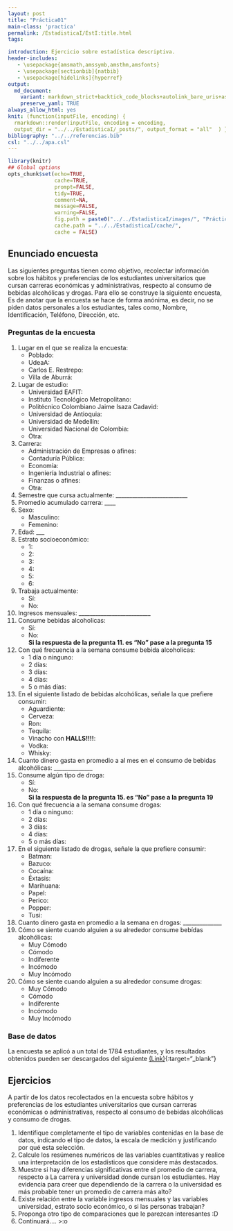 ```yaml
---
layout: post
title: "Práctica01"
main-class: 'practica'
permalink: /EstadisticaI/EstI:title.html
tags:

introduction: Ejercicio sobre estadística descriptiva.
header-includes:
   - \usepackage{amsmath,amssymb,amsthm,amsfonts}
   - \usepackage[sectionbib]{natbib}
   - \usepackage[hidelinks]{hyperref}
output:
  md_document:
    variant: markdown_strict+backtick_code_blocks+autolink_bare_uris+ascii_identifiers+tex_math_single_backslash
    preserve_yaml: TRUE
always_allow_html: yes   
knit: (function(inputFile, encoding) {
  rmarkdown::render(inputFile, encoding = encoding,
  output_dir = "../../EstadisticaI/_posts/", output_format = "all"  ) })
bibliography: "../../referencias.bib"
csl: "../../apa.csl"
---
```


```r
library(knitr)
## Global options
opts_chunk$set(echo=TRUE,
               cache=TRUE,
               prompt=FALSE,
               tidy=TRUE,
               comment=NA,
               message=FALSE,
               warning=FALSE,
               fig.path = paste0("../../EstadisticaI/images/", "Práctica01"),
               cache.path = "../../EstadisticaI/cache/",
               cache = FALSE)

```

## Enunciado encuesta
Las siguientes preguntas tienen como objetivo, recolectar información sobre los hábitos y preferencias de los estudiantes universitarios que cursan carreras económicas y administrativas, respecto al consumo de bebidas alcohólicas y drogas. Para ello se construye la siguiente encuesta, Es de anotar que la encuesta se hace de forma anónima, es decir, no se piden datos personales a los estudiantes, tales como, Nombre, Identificación, Teléfono, Dirección, etc.

### Preguntas de la encuesta
1. Lugar en el que se realiza la encuesta:
   - Poblado: <i class="far fa-square"></i> 
   - UdeaA: <i class="far fa-square"></i> 
   - Carlos E. Restrepo: <i class="far fa-square"></i> 
   - Villa de Aburrá: <i class="far fa-square"></i> 

2. Lugar de estudio: 
   - Universidad EAFIT: <i class="far fa-square"></i>
   - Instituto Tecnológico Metropolitano: <i class="far fa-square"></i>
   - Politécnico Colombiano Jaime Isaza Cadavid: <i class="far fa-square"></i>
   - Universidad de Antioquia: <i class="far fa-square"></i>
   - Universidad de Medellín: <i class="far fa-square"></i>
   - Universidad Nacional de Colombia: <i class="far fa-square"></i>
   - Otra: <i class="far fa-square"></i>
3. Carrera: 
   - Administración de Empresas o afines: <i class="far fa-square"></i>
   - Contaduría Pública: <i class="far fa-square"></i>
   - Economía: <i class="far fa-square"></i>
   - Ingeniería Industrial o afines: <i class="far fa-square"></i>
   - Finanzas o afines: <i class="far fa-square"></i>
   - Otra: <i class="far fa-square"></i>
4. Semestre que cursa actualmente: __________________________
5. Promedio acumulado carrera: ____
6. Sexo: 
   - Masculino: <i class="far fa-square"></i>
   - Femenino: <i class="far fa-square"></i>
7. Edad: ___
8. Estrato socioeconómico: 
   - 1: <i class="far fa-square"></i>
   - 2: <i class="far fa-square"></i>
   - 3: <i class="far fa-square"></i>
   - 4: <i class="far fa-square"></i>
   - 5: <i class="far fa-square"></i>
   - 6: <i class="far fa-square"></i>
9. Trabaja actualmente: 
   - Sí: <i class="far fa-square"></i> 
   - No: <i class="far fa-square"></i>
10. Ingresos mensuales: __________________________
11. Consume bebidas alcoholicas: 
    - Sí: <i class="far fa-square"></i>
    - No: <i class="far fa-square"></i>
<br> **Si la respuesta de la pregunta 11. es "No" pase a la pregunta 15**
12. Con qué frecuencia a la semana consume bebida alcoholicas: 
    - 1 día o ninguno: <i class="far fa-square"></i> 
    - 2 días: <i class="far fa-square"></i> 
    - 3 días: <i class="far fa-square"></i> 
    - 4 días: <i class="far fa-square"></i> 
    - 5 o más días: <i class="far fa-square"></i>  
13. En el siguiente listado de bebidas alcohólicas, señale la que prefiere consumir:
    - Aguardiente: <i class="far fa-square"></i>
    - Cerveza: <i class="far fa-square"></i>
    - Ron: <i class="far fa-square"></i>
    - Tequila: <i class="far fa-square"></i>
    - Vinacho con **HALLS!!!!**: <i class="far fa-square"></i>
    - Vodka: <i class="far fa-square"></i>
    - Whisky: <i class="far fa-square"></i>
14. Cuanto dinero gasta en promedio a al mes en el consumo de bebidas alcohólicas: ______________
15. Consume algún tipo de droga: 
    - Sí: <i class="far fa-square"></i> 
    - No: <i class="far fa-square"></i>
<br> **Si la respuesta de la pregunta 15. es "No" pase a la pregunta 19**
16. Con qué frecuencia a la semana consume drogas: 
    - 1 día o ninguno: <i class="far fa-square"></i> 
    - 2 días: <i class="far fa-square"></i> 
    - 3 días: <i class="far fa-square"></i> 
    - 4 días: <i class="far fa-square"></i> 
    - 5 o más días: <i class="far fa-square"></i>  
17. En el siguiente listado de drogas, señale la que prefiere consumir: 
    - Batman: <i class="far fa-square"></i>
    - Bazuco: <i class="far fa-square"></i>
    - Cocaína: <i class="far fa-square"></i>
    - Éxtasis: <i class="far fa-square"></i>
    - Marihuana: <i class="far fa-square"></i>
    - Papel: <i class="far fa-square"></i>
    - Perico: <i class="far fa-square"></i>
    - Popper: <i class="far fa-square"></i>
    - Tusi: <i class="far fa-square"></i>
18. Cuanto dinero gasta en promedio a la semana en drogas: ______________
19. Cómo se siente cuando alguien a su alrededor consume bebídas alcohólicas:
    - Muy Cómodo
    - Cómodo
    - Indiferente
    - Incómodo
    - Muy Incómodo
20. Cómo se siente cuando alguien a su alrededor consume drogas:
    - Muy Cómodo
    - Cómodo
    - Indiferente
    - Incómodo
    - Muy Incómodo

### Base de datos
La encuesta se aplicó a un total de 1784 estudiantes, y los resultados obtenidos pueden ser descargados del siguiente [(Link)](https://github.com/jiperezga/jiperezga.github.io/raw/master/Dataset/SimEncuesta.xlsx){:target="_blank"}

## Ejercicios
A partir de los datos recolectados en la encuesta sobre hábitos y preferencias de los estudiantes universitarios que cursan carreras económicas o administrativas, respecto al consumo de bebidas alcohólicas y consumo de drogas.

1. Identifique completamente el tipo de variables contenidas en la base de datos, indicando el tipo de datos, la escala de medición y justificando por qué esta selección.
2. Calcule los resúmenes numéricos de las variables cuantitativas y realice una interpretación de los estadísticos que considere más destacados.
3. Muestre si hay diferencias significativas entre el promedio de carrera, respecto a La carrera y universidad donde cursan los estudiantes. Hay evidencia para creer que dependiendo de la carrera o la universidad es más probable tener un promedio de carrera más alto?
4. Existe relación entre la variable ingresos mensuales y las variables universidad, estrato socio económico, o si las personas trabajan?
5. Proponga otro tipo de comparaciones que le parezcan interesantes :D
6. Continuará.... >:o
